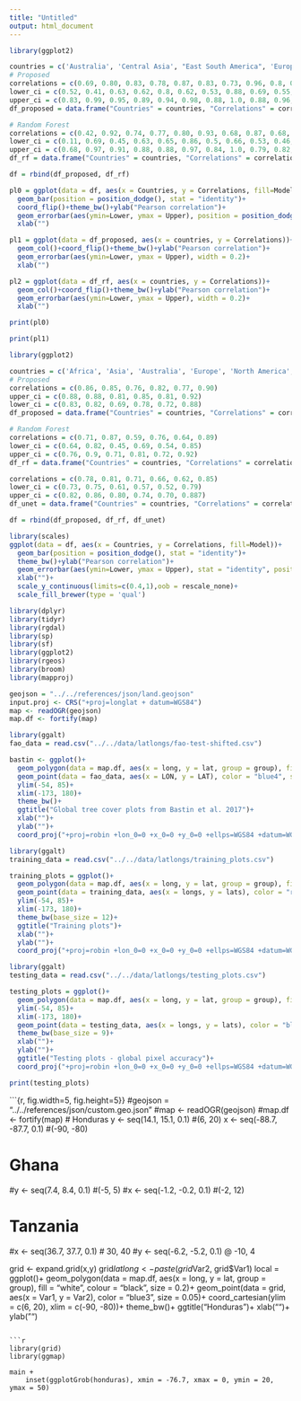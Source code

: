 ```yaml
---
title: "Untitled"
output: html_document
---
```




```r
library(ggplot2)

countries = c('Australia', 'Central Asia', "East South America", 'Europe', 'Horn of Africa', 'Middle East', 'North America', 'Northern Africa', 'Sahel', 'South West Asia', 'Southern Africa', 'West South America')
# Proposed
correlations = c(0.69, 0.80, 0.83, 0.78, 0.87, 0.83, 0.73, 0.96, 0.8, 0.71, 0.62, 0.8)
lower_ci = c(0.52, 0.41, 0.63, 0.62, 0.8, 0.62, 0.53, 0.88, 0.69, 0.55, 0.44, 0.65)
upper_ci = c(0.83, 0.99, 0.95, 0.89, 0.94, 0.98, 0.88, 1.0, 0.88, 0.96, 0.86, 0.89)
df_proposed = data.frame("Countries" = countries, "Correlations" = correlations, "Lower" = lower_ci, "Upper" = upper_ci, "Model" = "Proposed")

# Random Forest
correlations = c(0.42, 0.92, 0.74, 0.77, 0.80, 0.93, 0.68, 0.87, 0.68, 0.63, 0.4, 0.82)
lower_ci = c(0.11, 0.69, 0.45, 0.63, 0.65, 0.86, 0.5, 0.66, 0.53, 0.46, 0.22, 0.73)
upper_ci = c(0.68, 0.97, 0.91, 0.88, 0.88, 0.97, 0.84, 1.0, 0.79, 0.82, 0.56, 0.91)
df_rf = data.frame("Countries" = countries, "Correlations" = correlations, "Lower" = lower_ci, "Upper" = upper_ci, "Model" = "Random Forest")

df = rbind(df_proposed, df_rf)
```

```r

pl0 = ggplot(data = df, aes(x = Countries, y = Correlations, fill=Model))+
  geom_bar(position = position_dodge(), stat = "identity")+
  coord_flip()+theme_bw()+ylab("Pearson correlation")+
  geom_errorbar(aes(ymin=Lower, ymax = Upper), position = position_dodge(width=0.9), width = 0.2)+
  xlab("")

pl1 = ggplot(data = df_proposed, aes(x = countries, y = Correlations))+
  geom_col()+coord_flip()+theme_bw()+ylab("Pearson correlation")+
  geom_errorbar(aes(ymin=Lower, ymax = Upper), width = 0.2)+
  xlab("")

pl2 = ggplot(data = df_rf, aes(x = countries, y = Correlations))+
  geom_col()+coord_flip()+theme_bw()+ylab("Pearson correlation")+
  geom_errorbar(aes(ymin=Lower, ymax = Upper), width = 0.2)+
  xlab("")

print(pl0)
```
```r
print(pl1)
```
```r
library(ggplot2)

countries = c('Africa', 'Asia', 'Australia', 'Europe', 'North America', 'South America')
# Proposed
correlations = c(0.86, 0.85, 0.76, 0.82, 0.77, 0.90)
upper_ci = c(0.88, 0.88, 0.81, 0.85, 0.81, 0.92)
lower_ci = c(0.83, 0.82, 0.69, 0.78, 0.72, 0.88)
df_proposed = data.frame("Countries" = countries, "Correlations" = correlations, "Lower" = lower_ci, "Upper" = upper_ci, "Model" = "Proposed")

# Random Forest
correlations = c(0.71, 0.87, 0.59, 0.76, 0.64, 0.89)
lower_ci = c(0.64, 0.82, 0.45, 0.69, 0.54, 0.85)
upper_ci = c(0.76, 0.9, 0.71, 0.81, 0.72, 0.92)
df_rf = data.frame("Countries" = countries, "Correlations" = correlations, "Lower" = lower_ci, "Upper" = upper_ci, "Model" = "Random Forest")

correlations = c(0.78, 0.81, 0.71, 0.66, 0.62, 0.85)
lower_ci = c(0.73, 0.75, 0.61, 0.57, 0.52, 0.79)
upper_ci = c(0.82, 0.86, 0.80, 0.74, 0.70, 0.887)
df_unet = data.frame("Countries" = countries, "Correlations" = correlations, "Lower" = lower_ci, "Upper" = upper_ci, "Model" = "U-Net")

df = rbind(df_proposed, df_rf, df_unet)

library(scales)
ggplot(data = df, aes(x = Countries, y = Correlations, fill=Model))+
  geom_bar(position = position_dodge(), stat = "identity")+
  theme_bw()+ylab("Pearson correlation")+
  geom_errorbar(aes(ymin=Lower, ymax = Upper), stat = "identity", position = position_dodge(width=.9), width = 0.2)+
  xlab("")+
  scale_y_continuous(limits=c(0.4,1),oob = rescale_none)+
  scale_fill_brewer(type = 'qual')
```

```r
library(dplyr)
library(tidyr)
library(rgdal)
library(sp)
library(sf)
library(ggplot2)
library(rgeos)
library(broom)
library(mapproj)
```

```r
geojson = "../../references/json/land.geojson"
input.proj <- CRS("+proj=longlat + datum=WGS84")
map <- readOGR(geojson)
map.df <- fortify(map)
```


```r
library(ggalt)
fao_data = read.csv("../../data/latlongs/fao-test-shifted.csv")

bastin <- ggplot()+
  geom_polygon(data = map.df, aes(x = long, y = lat, group = group), fill = "white", colour = "black", size = 0.1)+
  geom_point(data = fao_data, aes(x = LON, y = LAT), color = "blue4", size = 0.2)+
  ylim(-54, 85)+
  xlim(-173, 180)+
  theme_bw()+
  ggtitle("Global tree cover plots from Bastin et al. 2017")+
  xlab("")+
  ylab("")+
  coord_proj("+proj=robin +lon_0=0 +x_0=0 +y_0=0 +ellps=WGS84 +datum=WGS84 +units=m +no_defs")
```

```r
library(ggalt)
training_data = read.csv("../../data/latlongs/training_plots.csv")

training_plots = ggplot()+
  geom_polygon(data = map.df, aes(x = long, y = lat, group = group), fill = "white", colour = "black", size = 0.1)+
  geom_point(data = training_data, aes(x = longs, y = lats), color = "red", size = 0.3)+
  ylim(-54, 85)+
  xlim(-173, 180)+
  theme_bw(base_size = 12)+
  ggtitle("Training plots")+
  xlab("")+
  ylab("")+
  coord_proj("+proj=robin +lon_0=0 +x_0=0 +y_0=0 +ellps=WGS84 +datum=WGS84 +units=m +no_defs")
```

```r
library(ggalt)
testing_data = read.csv("../../data/latlongs/testing_plots.csv")

testing_plots = ggplot()+
  geom_polygon(data = map.df, aes(x = long, y = lat, group = group), fill = "white", colour = "black", size = 0.1)+
  ylim(-54, 85)+
  xlim(-173, 180)+
  geom_point(data = testing_data, aes(x = longs, y = lats), color = "blue3", size = 0.15)+
  theme_bw(base_size = 9)+
  xlab("")+
  ylab("")+
  ggtitle("Testing plots - global pixel accuracy")+
  coord_proj("+proj=robin +lon_0=0 +x_0=0 +y_0=0 +ellps=WGS84 +datum=WGS84 +units=m +no_defs")

print(testing_plots)
```

```{r, fig.width=5, fig.height=5}}
#geojson = "../../references/json/custom.geo.json"
#map <- readOGR(geojson)
#map.df <- fortify(map)
# Honduras
y <- seq(14.1, 15.1, 0.1)  #(6, 20)
x <- seq(-88.7, -87.7, 0.1) #(-90, -80)

# Ghana
#y <- seq(7.4, 8.4, 0.1) #(-5, 5)
#x <- seq(-1.2, -0.2, 0.1) #(-2, 12)

# Tanzania
#x <- seq(36.7, 37.7, 0.1) # 30, 40
#y <- seq(-6.2, -5.2, 0.1) @ -10, 4

grid <- expand.grid(x,y)
grid$latlong <- paste(grid$Var2, grid$Var1)
local = ggplot()+
  geom_polygon(data = map.df, aes(x = long, y = lat, group = group), fill = "white", colour = "black", size = 0.2)+
  geom_point(data = grid, aes(x = Var1, y = Var2), color = "blue3", size = 0.05)+
  coord_cartesian(ylim = c(6, 20), xlim = c(-90, -80))+
  theme_bw()+
  ggtitle("Honduras")+
  xlab("")+
  ylab("")
```

```r
library(grid)
library(ggmap)

main +
    inset(ggplotGrob(honduras), xmin = -76.7, xmax = 0, ymin = 20, ymax = 50)
```

